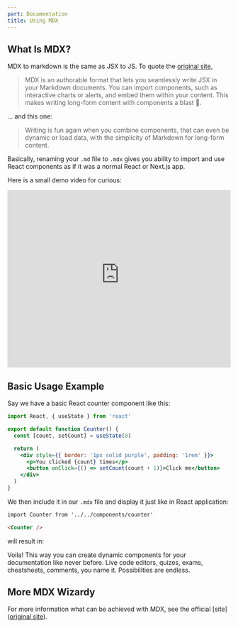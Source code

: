 ```yaml
---
part: Documentation
title: Using MDX
---
```


## What Is MDX?

MDX to markdown is the same as JSX to JS. To quote the [original site](https://mdxjs.com/),

> MDX is an authorable format that lets you seamlessly write JSX in your Markdown documents. You can import components, such as interactive charts or alerts, and embed them within your content. This makes writing long-form content with components a blast 🚀.

... and this one:

> Writing is fun again when you combine components, that can even be dynamic or load data, with the simplicity of Markdown for long-form content.

Basically, renaming your `.md` file to `.mdx` gives you ability to import and use React components as if it was a normal React or Next.js app.

Here is a small demo video for curious:

<iframe
  width='100%'
  height='400'
  src='https://www.youtube-nocookie.com/embed/d2sQiI5NFAM'
  frameBorder='0'
  allow='accelerometer; autoplay; clipboard-write; encrypted-media; gyroscope; picture-in-picture'
  allowFullScreen
></iframe>

## Basic Usage Example

Say we have a basic React counter component like this:

```jsx title=components/counter.jsx
import React, { useState } from 'react'

export default function Counter() {
  const [count, setCount] = useState(0)

  return (
    <div style={{ border: '1px solid purple', padding: '1rem' }}>
      <p>You clicked {count} times</p>
      <button onClick={() => setCount(count + 1)}>Click me</button>
    </div>
  )
}
```

We then include it in our `.mdx` file and display it just like in React application:

```markdown title=pages/docs/mypage.mdx
import Counter from '../../components/counter'

<Counter />
```

will result in:


<Counter />

Voila! This way you can create dynamic components for your documentation like never before. Live code editors, quizes, exams, cheatsheets, comments, you name it. Possibilities are endless.

## More MDX Wizardy

For more information what can be achieved with MDX, see the official [site]([original site](https://mdxjs.com/)).

